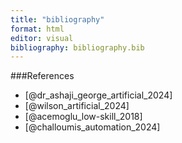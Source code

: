 ```yaml
--- 
title: "bibliography" 
format: html 
editor: visual 
bibliography: bibliography.bib 
--- 
```


###References 

- [@dr_ashaji_george_artificial_2024] 
- [@wilson_artificial_2024] 
- [@acemoglu_low-skill_2018] 
- [@challoumis_automation_2024]